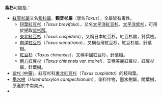 '''紫杉'''可能指：
*[[紅豆杉屬|紅豆杉屬]]又名[[紫杉屬|紫杉屬]]、'''觀音杉屬'''（學名''Taxus''），全屬皆有毒性。
**[[短葉紅豆杉|短葉紅豆杉]]（''Taxus brevifolia''），又名[[太平洋紅豆杉|太平洋紅豆杉]]、[[太平洋紫杉|太平洋紫杉]]，可用於提取[[紫杉醇|紫杉醇]]。
**[[東北紅豆杉|東北紅豆杉]]（''Taxus cuspidata''），又稱日本紅豆杉，紅豆杉屬，針葉樹。
**[[南洋紅豆杉|南洋紅豆杉]]（''Taxus sumatrana''），又稱台灣紅豆杉，紅豆杉屬，針葉樹。
**[[紅豆杉|紅豆杉]]（''Taxus chinensis''），又稱中國紅豆杉，針葉樹。
**[[南方紅豆杉|南方紅豆杉]]（''Taxus chinensis var. mairei''），又稱美麗紅豆杉，紅豆杉屬，針葉樹。
* [[紫杉_(中藥)|紫杉 (中藥)]]，紅豆杉科[[東北紅豆杉|東北紅豆杉]]（''Taxus cuspidata''）的枝和葉。
* [[墨水樹|墨水樹]]（''Haematoxylon campechianum''），染料作物，墨水樹屬，闊葉樹，原產於中南美洲。
* {{le|歐洲紫杉|yew}}
{{disambig|Cat=二字物種消歧義}}